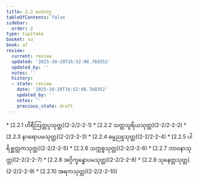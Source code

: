 ```yaml
---
title: 2.2 မဟာဝဂ္ဂ
tableOfContents: false
sidebar:
  order: 2
type: tipitaka
basket: su
book: a7
review:
  current: review
  updated: '2025-10-20T16:52:08.760352'
  updated_by: ''
  notes: ''
  history:
  - state: review
    date: '2025-10-20T16:52:08.760352'
    updated_by: ''
    notes: ''
    previous_state: draft
---
```



<DynamicBreadcrumb />


<ReviewStatus review={frontmatter.review} showDetails={true} />

<HypothesisAnnotation frontmatter={frontmatter} />



<TableOfContents book="a7" section="2.2">
* [2.2.1 ဟိရီဩတ္တပ္ပသုတ္တ](2-2/2-2-1)
* [2.2.2 သတ္တသူရိယသုတ္တ](2-2/2-2-2)
* [2.2.3 နဂရောပမသုတ္တ](2-2/2-2-3)
* [2.2.4 ဓမ္မညူသုတ္တ](2-2/2-2-4)
* [2.2.5 ပါရိစ္ဆတ္တကသုတ္တ](2-2/2-2-5)
* [2.2.6 သက္ကစ္စသုတ္တ](2-2/2-2-6)
* [2.2.7 ဘာဝနာသုတ္တ](2-2/2-2-7)
* [2.2.8 အဂ္ဂိက္ခန္ဓောပမသုတ္တ](2-2/2-2-8)
* [2.2.9 သုနေတ္တသုတ္တ](2-2/2-2-9)
* [2.2.10 အရကသုတ္တ](2-2/2-2-10)
</TableOfContents>
